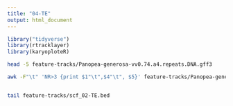 ```yaml
---
title: "04-TE"
output: html_document
---
```

```r
library("tidyverse")
library(rtracklayer)
library(karyoploteR)
```





```bash
head -5 feature-tracks/Panopea-generosa-vv0.74.a4.repeats.DNA.gff3
```


```bash

awk -F"\t" 'NR>3 {print $1"\t",$4"\t", $5}' feature-tracks/Panopea-generosa-vv0.74.a4.repeats.DNA.gff3 | sed 's/PGA_scaffold2__36_contigs__length_69596280/2/g' | grep -v "scaffold" > feature-tracks/scf_02-TE.bed


tail feature-tracks/scf_02-TE.bed
```
